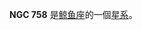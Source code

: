 {{NGCInfoBox|NGCID=NGC 758|發現者=法蘭斯·萊文沃思|發現日期=1886年-月-日|其他編號=NPM1G -03.0103|曆元=J2000.0|赤經=1時55分42.1秒
|赤緯=-3°3'58"|星座=鲸鱼座|星體=星系|星等=14.4|表面亮度=13.8|藍等=15.4}}

'''NGC 758''' 是[[鲸鱼座|鲸鱼座]]的一個[[星系|星系]]。

{{NGCReference|758}}
{{Catalogs|NGC=758}}

{{Galaxy-stub}}